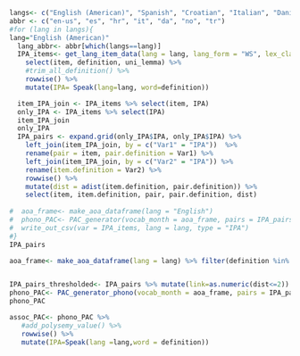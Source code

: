 ```r
langs<- c("English (American)", "Spanish", "Croatian", "Italian", "Danish", "Norwegian", "Turkish")
abbr <- c("en-us", "es", "hr", "it", "da", "no", "tr")
#for (lang in langs){
lang="English (American)"
  lang_abbr<- abbr[which(langs==lang)]
  IPA_items<- get_lang_item_data(lang = lang, lang_form = "WS", lex_class = "nouns") %>% 
    select(item, definition, uni_lemma) %>%
    #trim_all_definition() %>% 
    rowwise() %>%
    mutate(IPA= Speak(lang=lang, word=definition))

  item_IPA_join <- IPA_items %>% select(item, IPA)
  only_IPA <- IPA_items %>% select(IPA)
  item_IPA_join
  only_IPA
  IPA_pairs <- expand.grid(only_IPA$IPA, only_IPA$IPA) %>%
    left_join(item_IPA_join, by = c("Var1" = "IPA"))  %>%
    rename(pair = item, pair.definition = Var1) %>%
    left_join(item_IPA_join, by = c("Var2" = "IPA")) %>%
    rename(item.definition = Var2) %>%
    rowwise() %>%
    mutate(dist = adist(item.definition, pair.definition)) %>%
    select(item, item.definition, pair, pair.definition, dist)
  
#  aoa_frame<- make_aoa_dataframe(lang = "English")
#  phono_PAC<- PAC_generator(vocab_month = aoa_frame, pairs = IPA_pairs %>% rename(link=dist))
#  write_out_csv(var = IPA_items, lang = lang, type = "IPA")
#}
IPA_pairs
```

```r
aoa_frame<- make_aoa_dataframe(lang = lang) %>% filter(definition %in% parent_freq$definition)


IPA_pairs_thresholded<- IPA_pairs %>% mutate(link=as.numeric(dist<=2)) %>% filter(item!=pair) 
phono_PAC<- PAC_generator_phono(vocab_month = aoa_frame, pairs = IPA_pairs_thresholded)
phono_PAC

assoc_PAC<- phono_PAC %>% 
   #add_polysemy_value() %>%
   rowwise() %>%
   mutate(IPA=Speak(lang =lang,word = definition))

```

